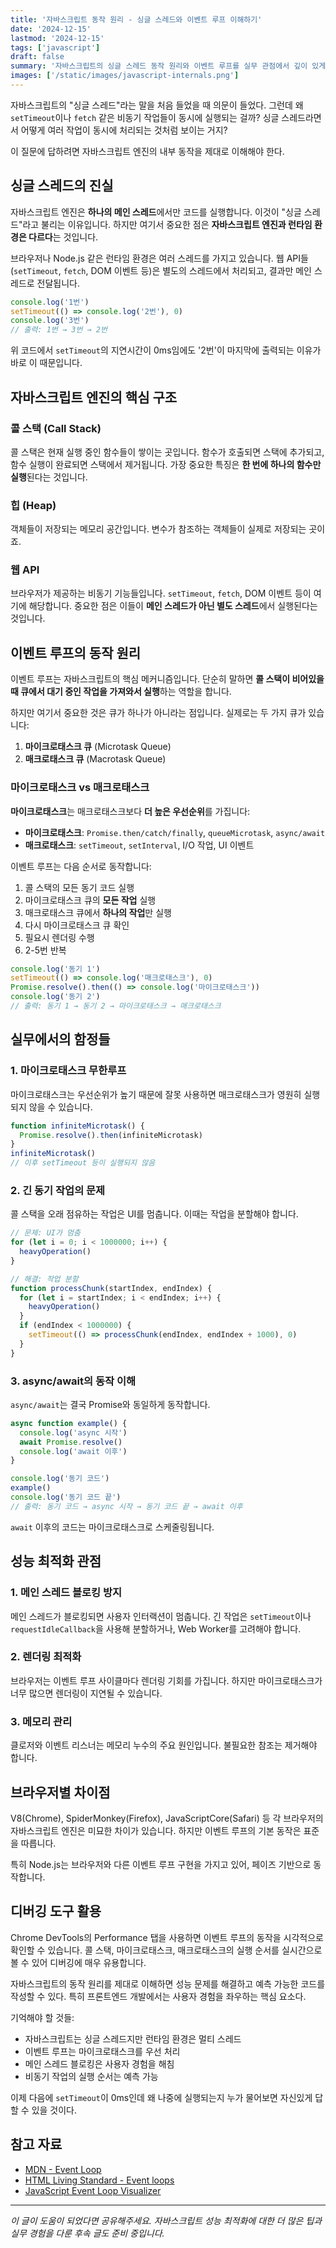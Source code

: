 ```yaml
---
title: '자바스크립트 동작 원리 - 싱글 스레드와 이벤트 루프 이해하기'
date: '2024-12-15'
lastmod: '2024-12-15'
tags: ['javascript']
draft: false
summary: '자바스크립트의 싱글 스레드 동작 원리와 이벤트 루프를 실무 관점에서 깊이 있게 다룹니다. 콜 스택, 콜백 큐, 마이크로태스크의 동작 메커니즘을 이해하고 성능 최적화에 활용하는 방법을 알아봅니다.'
images: ['/static/images/javascript-internals.png']
---
```


자바스크립트의 "싱글 스레드"라는 말을 처음 들었을 때 의문이 들었다. 그런데 왜 `setTimeout`이나 `fetch` 같은 비동기 작업들이 동시에 실행되는 걸까? 싱글 스레드라면서 어떻게 여러 작업이 동시에 처리되는 것처럼 보이는 거지?

이 질문에 답하려면 자바스크립트 엔진의 내부 동작을 제대로 이해해야 한다.

<TOCInline toc={props.toc} exclude="" />

## 싱글 스레드의 진실

자바스크립트 엔진은 **하나의 메인 스레드**에서만 코드를 실행합니다. 이것이 "싱글 스레드"라고 불리는 이유입니다. 하지만 여기서 중요한 점은 **자바스크립트 엔진과 런타임 환경은 다르다**는 것입니다.

브라우저나 Node.js 같은 런타임 환경은 여러 스레드를 가지고 있습니다. 웹 API들(`setTimeout`, `fetch`, DOM 이벤트 등)은 별도의 스레드에서 처리되고, 결과만 메인 스레드로 전달됩니다.

```javascript
console.log('1번')
setTimeout(() => console.log('2번'), 0)
console.log('3번')
// 출력: 1번 → 3번 → 2번
```

위 코드에서 `setTimeout`의 지연시간이 0ms임에도 '2번'이 마지막에 출력되는 이유가 바로 이 때문입니다.

## 자바스크립트 엔진의 핵심 구조

### 콜 스택 (Call Stack)

콜 스택은 현재 실행 중인 함수들이 쌓이는 곳입니다. 함수가 호출되면 스택에 추가되고, 함수 실행이 완료되면 스택에서 제거됩니다. 가장 중요한 특징은 **한 번에 하나의 함수만 실행**된다는 것입니다.

### 힙 (Heap)

객체들이 저장되는 메모리 공간입니다. 변수가 참조하는 객체들이 실제로 저장되는 곳이죠.

### 웹 API

브라우저가 제공하는 비동기 기능들입니다. `setTimeout`, `fetch`, DOM 이벤트 등이 여기에 해당합니다. 중요한 점은 이들이 **메인 스레드가 아닌 별도 스레드**에서 실행된다는 것입니다.

## 이벤트 루프의 동작 원리

이벤트 루프는 자바스크립트의 핵심 메커니즘입니다. 단순히 말하면 **콜 스택이 비어있을 때 큐에서 대기 중인 작업을 가져와서 실행**하는 역할을 합니다.

하지만 여기서 중요한 것은 큐가 하나가 아니라는 점입니다. 실제로는 두 가지 큐가 있습니다:

1. **마이크로태스크 큐** (Microtask Queue)
2. **매크로태스크 큐** (Macrotask Queue)

### 마이크로태스크 vs 매크로태스크

**마이크로태스크**는 매크로태스크보다 **더 높은 우선순위**를 가집니다:

- **마이크로태스크**: `Promise.then/catch/finally`, `queueMicrotask`, `async/await`
- **매크로태스크**: `setTimeout`, `setInterval`, I/O 작업, UI 이벤트

이벤트 루프는 다음 순서로 동작합니다:

1. 콜 스택의 모든 동기 코드 실행
2. 마이크로태스크 큐의 **모든 작업** 실행
3. 매크로태스크 큐에서 **하나의 작업**만 실행
4. 다시 마이크로태스크 큐 확인
5. 필요시 렌더링 수행
6. 2-5번 반복

```javascript
console.log('동기 1')
setTimeout(() => console.log('매크로태스크'), 0)
Promise.resolve().then(() => console.log('마이크로태스크'))
console.log('동기 2')
// 출력: 동기 1 → 동기 2 → 마이크로태스크 → 매크로태스크
```

## 실무에서의 함정들

### 1. 마이크로태스크 무한루프

마이크로태스크는 우선순위가 높기 때문에 잘못 사용하면 매크로태스크가 영원히 실행되지 않을 수 있습니다.

```javascript
function infiniteMicrotask() {
  Promise.resolve().then(infiniteMicrotask)
}
infiniteMicrotask()
// 이후 setTimeout 등이 실행되지 않음
```

### 2. 긴 동기 작업의 문제

콜 스택을 오래 점유하는 작업은 UI를 멈춥니다. 이때는 작업을 분할해야 합니다.

```javascript
// 문제: UI가 멈춤
for (let i = 0; i < 1000000; i++) {
  heavyOperation()
}

// 해결: 작업 분할
function processChunk(startIndex, endIndex) {
  for (let i = startIndex; i < endIndex; i++) {
    heavyOperation()
  }
  if (endIndex < 1000000) {
    setTimeout(() => processChunk(endIndex, endIndex + 1000), 0)
  }
}
```

### 3. async/await의 동작 이해

`async/await`는 결국 Promise와 동일하게 동작합니다.

```javascript
async function example() {
  console.log('async 시작')
  await Promise.resolve()
  console.log('await 이후')
}

console.log('동기 코드')
example()
console.log('동기 코드 끝')
// 출력: 동기 코드 → async 시작 → 동기 코드 끝 → await 이후
```

`await` 이후의 코드는 마이크로태스크로 스케줄링됩니다.

## 성능 최적화 관점

### 1. 메인 스레드 블로킹 방지

메인 스레드가 블로킹되면 사용자 인터랙션이 멈춥니다. 긴 작업은 `setTimeout`이나 `requestIdleCallback`을 사용해 분할하거나, Web Worker를 고려해야 합니다.

### 2. 렌더링 최적화

브라우저는 이벤트 루프 사이클마다 렌더링 기회를 가집니다. 하지만 마이크로태스크가 너무 많으면 렌더링이 지연될 수 있습니다.

### 3. 메모리 관리

클로저와 이벤트 리스너는 메모리 누수의 주요 원인입니다. 불필요한 참조는 제거해야 합니다.

## 브라우저별 차이점

V8(Chrome), SpiderMonkey(Firefox), JavaScriptCore(Safari) 등 각 브라우저의 자바스크립트 엔진은 미묘한 차이가 있습니다. 하지만 이벤트 루프의 기본 동작은 표준을 따릅니다.

특히 Node.js는 브라우저와 다른 이벤트 루프 구현을 가지고 있어, 페이즈 기반으로 동작합니다.

## 디버깅 도구 활용

Chrome DevTools의 Performance 탭을 사용하면 이벤트 루프의 동작을 시각적으로 확인할 수 있습니다. 콜 스택, 마이크로태스크, 매크로태스크의 실행 순서를 실시간으로 볼 수 있어 디버깅에 매우 유용합니다.

자바스크립트의 동작 원리를 제대로 이해하면 성능 문제를 해결하고 예측 가능한 코드를 작성할 수 있다. 특히 프론트엔드 개발에서는 사용자 경험을 좌우하는 핵심 요소다.

기억해야 할 것들:

- 자바스크립트는 싱글 스레드지만 런타임 환경은 멀티 스레드
- 이벤트 루프는 마이크로태스크를 우선 처리
- 메인 스레드 블로킹은 사용자 경험을 해침
- 비동기 작업의 실행 순서는 예측 가능

이제 다음에 `setTimeout`이 0ms인데 왜 나중에 실행되는지 누가 물어보면 자신있게 답할 수 있을 것이다.

## 참고 자료

- [MDN - Event Loop](https://developer.mozilla.org/en-US/docs/Web/JavaScript/EventLoop)
- [HTML Living Standard - Event loops](https://html.spec.whatwg.org/multipage/webappapis.html#event-loops)
- [JavaScript Event Loop Visualizer](http://latentflip.com/loupe/)

---

_이 글이 도움이 되었다면 공유해주세요. 자바스크립트 성능 최적화에 대한 더 많은 팁과 실무 경험을 다룬 후속 글도 준비 중입니다._
